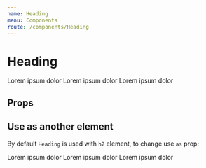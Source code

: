 ```yaml
---
name: Heading
menu: Components
route: /components/Heading
---
```



# Heading

<Playground>
    <Heading>Lorem ipsum dolor</Heading>
    <Heading title="sub">Lorem ipsum dolor</Heading>
    <Heading title="section">Lorem ipsum dolor</Heading>
</Playground>

## Props

<Props of={Heading} />

## Use as another element

By default `Heading` is used with `h2` element, to change use `as` prop:

<Playground>
    <Heading as="h1">Lorem ipsum dolor</Heading>
    <Heading as="h3" title="sub">Lorem ipsum dolor</Heading>
    <Heading as="h4" title="section">Lorem ipsum dolor</Heading>
</Playground>